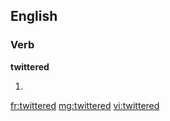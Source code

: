 ==English==

===Verb===
'''twittered'''

# {{past of|twitter}}

[[fr:twittered]]
[[mg:twittered]]
[[vi:twittered]]